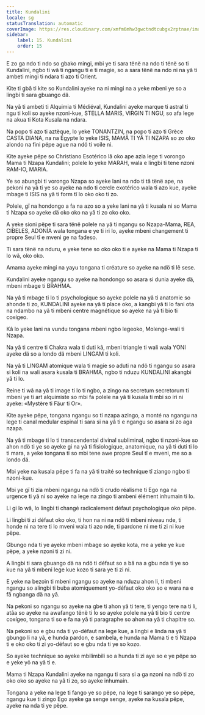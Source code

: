 ```yaml
---
title: Kundalini
locale: sg
statusTranslation: automatic
coverImage: https://res.cloudinary.com/xmfm6mhw3gwctndtcubgx2rptnae/image/upload/v1741354419/small_cover_la_gran_rebelion_28716e29d2.webp
sidebar:
    label: 15. Kundalini
    order: 15
---
```

E zo ga ndo ti ndo so gbako mingi, mbi ye ti sara tënë na ndo ti tënë so ti Kundalini, ngbo ti wâ ti ngangu ti e ti magie, so a sara tënë na ndo ni na yâ ti ambeti mingi ti ndara ti azo ti Orient.

Kite ti gbâ ti kite so Kundalini ayeke na ni mingi na a yeke mbeni ye so a lingbi ti sara gbuango dä.

Na yâ ti ambeti ti Alquimia ti Médiéval, Kundalini ayeke marque ti astral ti ngu ti koli so ayeke nzoni-kue, STELLA MARIS, VIRGIN TI NGU, so afa lege na akua ti Kota Kusala na ndara.

Na popo ti azo ti aztèque, lo yeke TONANTZIN, na popo ti azo ti Grèce CASTA DIANA, na na Égypte lo yeke ISIS, MAMÃ TI YÂ TI NZAPA so zo oko alondo na fini pëpe ague na ndö ti voile ni.

Kite ayeke pëpe so Christiano Esotérico lâ oko ape azia lege ti vorongo Mama ti Nzapa Kundalini; polele lo yeke MARAH, wala e lingbi ti tene nzoni RAM-IO, MARIA.

Ye so abungbi ti vorongo Nzapa so ayeke lani na ndo ti tâ tënë ape, na pekoni na yâ ti ye so ayeke na ndo ti cercle exotérico wala ti azo kue, ayeke mbage ti ISIS na yâ ti form tî lo oko oko ti zo.

Polele, gï na hondongo a fa na azo so a yeke lani na yâ ti kusala ni so Mama ti Nzapa so ayeke dä oko oko na yâ ti zo oko oko.

A yeke sioni pëpe ti sara tënë polele na yâ ti ngangu so Nzapa-Mama, REA, CIBELES, ADONÍA wala tongana e ye ti iri lo, ayeke mbeni changement ti propre Seul tî e mveni ge na fadeso.

Ti sara tënë na nduru, e yeke tene so oko oko ti e ayeke na Mama ti Nzapa ti lo wâ, oko oko.

Amama ayeke mingi na yayu tongana ti créature so ayeke na ndö ti lê sese.

Kundalini ayeke ngangu so ayeke na hondongo so asara si dunia ayeke dä, mbeni mbage ti BRAHMA.

Na yâ ti mbage ti lo ti psychologique so ayeke polele na yâ ti anatomie so ahonde ti zo, KUNDALINI ayeke na yâ ti place oko, a kangbi yâ ti lo fani ota na ndambo na yâ ti mbeni centre magnétique so ayeke na yâ ti bio ti coxígeo.

Kâ lo yeke lani na vundu tongana mbeni ngbo legeoko, Molenge-wali ti Nzapa.

Na yâ ti centre ti Chakra wala ti duti kâ, mbeni triangle ti wali wala YONI ayeke dä so a londo dä mbeni LINGAM ti koli.

Na yâ ti LINGAM atomique wala ti magie so aduti na ndö ti ngangu so asara si koli na wali asara kusala ti BRAHMA, ngbo ti nduzu KUNDALINI akangbi yâ ti lo.

Reine ti wâ na yâ ti image ti lo ti ngbo, a zingo na secretum secretorum ti mbeni ye ti art alquimiste so mbi fa polele na yâ ti kusala ti mbi so iri ni ayeke: «Mystère ti Fäur ti Or».

Kite ayeke pëpe, tongana ngangu so ti nzapa azingo, a monté na ngangu na lege ti canal medular espinal ti sara si na yâ ti e ngangu so asara si zo aga nzapa.

Na yâ ti mbage ti lo ti transcendental divinal subliminal, ngbo ti nzoni-kue so ahon ndö ti ye so ayeke gi na yâ ti fisiologique, anatomique, na yâ ti duti ti lo ti mara, a yeke tongana ti so mbi tene awe propre Seul tî e mveni, me so a londo dä.

Mbi yeke na kusala pëpe ti fa na yâ ti traité so technique tî ziango ngbo ti nzoni-kue.

Mbi ye gï ti zia mbeni ngangu na ndö ti crudo réalisme ti Ego nga na urgence ti yâ ni so ayeke na lege na zingo ti ambeni élément inhumain ti lo.

Li gi lo wâ, lo lingbi ti changé radicalement défaut psychologique oko pëpe.

Li lingbi ti zi défaut oko oko, ti hon na ni na ndö ti mbeni niveau nde, ti honde ni na tere ti lo mveni wala ti azo nde, ti pardone ni me ti zi ni kue pëpe.

Gbungo nda ti ye ayeke mbeni mbage so ayeke kota, me a yeke ye kue pëpe, a yeke nzoni ti zi ni.

A lingbi ti sara gbuango dä na ndö ti défaut so a bâ na a gbu nda ti ye so kue na yâ ti mbeni lege kue kozo ti sara ye ti zi ni.

E yeke na bezoin ti mbeni ngangu so ayeke na nduzu ahon li, ti mbeni ngangu so alingbi ti buba atomiquement yo-défaut oko oko so e wara na e fâ ngbanga dä na yâ.

Na pekoni so ngangu so ayeke na gbe ti ahon yâ ti tere, ti yengo tere na ti li, atâa so ayeke na awafango tënë ti lo so ayeke polele na yâ ti bio ti centre coxígeo, tongana ti so e fa na yâ ti paragraphe so ahon na yâ ti chapitre so.

Na pekoni so e gbu nda ti yo-défaut na lege kue, a lingbi e linda na yâ ti gbungo li na yâ, e hunda pardon, e sambela, e hunda na Mama ti e ti Nzapa ti e oko oko ti zi yo-défaut so e gbu nda ti ye so kozo.

So ayeke technique so ayeke mbilimbili so a hunda ti zi aye so e ye pëpe so e yeke yô na yâ ti e.

Mama ti Nzapa Kundalini ayeke na ngangu ti sara si a ga nzoni na ndö ti zo oko oko so ayeke na yâ ti zo, so ayeke inhumain.

Tongana a yeke na lege ti fango ye so pëpe, na lege ti sarango ye so pëpe, ngangu kue ti zingo Ego ayeke ga senge senge, ayeke na kusala pëpe, ayeke na nda ti ye pëpe.

